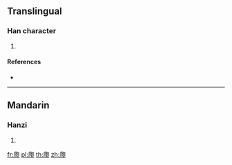{{character info/new}}
==Translingual==

===Han character===
{{Han char|rn=87|rad=爪|as=05|sn=9|four=|canj=HOPRU,XHOPR}}

# {{defn|Han|sort=爪05}}

====References====
* {{Han ref|kx=0689.020|dkj=19670|dj=1102.060|hdz=32033.030|uh=722E|ud=29230}}

----

==Mandarin==

===Hanzi===
{{cmn-hanzi|pin=[[páo]] ([[pao2]]), [[wéi]] ([[wei2]])|wg=p'ao<sup>2</sup>, wei<sup>2</sup>}}

# {{defn|lang=cmn|sort=爪05}}

[[fr:爮]]
[[pl:爮]]
[[th:爮]]
[[zh:爮]]